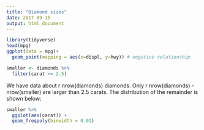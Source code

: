 ```yaml
---
title: "Diamond sizes"
date: 2017-09-15
output: html_document
---
```


```r
library(tidyverse)
head(mpg)
ggplot(data = mpg)+
  geom_point(mapping = aes(x=displ, y=hwy)) # negative relationship 
```

```r
smaller <- diamonds %>% 
  filter(carat <= 2.5)
```

We have data about r nrow(diamonds) diamonds. Only r nrow(diamonds) - nrow(smaller) are larger than 2.5 carats. The distribution of the remainder is shown below:
```r
smaller %>% 
  ggplot(aes(carat)) + 
  geom_freqpoly(binwidth = 0.01)
```

